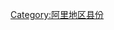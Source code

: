 {{Catnav|頁面分類|...|中国县份|中国各省县份|西藏县份|阿里地区县份}}
{{Catnav|頁面分類|...|中国各省行政区划|西藏行政区划|西藏地市|阿里地区|阿里地区县份}}
{{catmore|措勤县|西藏自治区措勤县}}

[[Category:阿里地区县份|Category:阿里地区县份]]